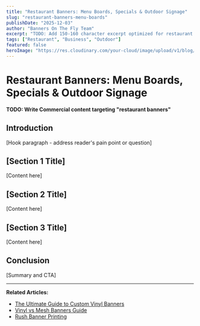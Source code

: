 ```yaml
---
title: "Restaurant Banners: Menu Boards, Specials & Outdoor Signage"
slug: "restaurant-banners-menu-boards"
publishDate: "2025-12-03"
author: "Banners On The Fly Team"
excerpt: "TODO: Add 150-160 character excerpt optimized for restaurant banners"
tags: ["Restaurant", "Business", "Outdoor"]
featured: false
heroImage: "https://res.cloudinary.com/your-cloud/image/upload/v1/blog/restaurant-banners-menu-boards.jpg"
---
```


# Restaurant Banners: Menu Boards, Specials & Outdoor Signage

**TODO: Write Commercial content targeting "restaurant banners"**

## Introduction

[Hook paragraph - address reader's pain point or question]

## [Section 1 Title]

[Content here]

## [Section 2 Title]

[Content here]

## [Section 3 Title]

[Content here]

## Conclusion

[Summary and CTA]

---

**Related Articles:**
- [The Ultimate Guide to Custom Vinyl Banners](/blog/custom-vinyl-banners-ultimate-guide)
- [Vinyl vs Mesh Banners Guide](/blog/vinyl-vs-mesh-banners-guide)
- [Rush Banner Printing](/blog/24-hour-rush-banner-printing)
